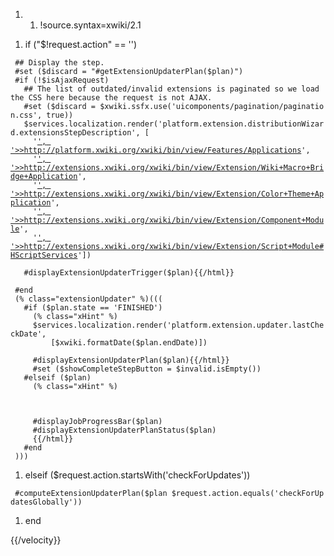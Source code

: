 ##!source.syntax=xwiki/2.1
{{template name="extension.vm" output="false"/}}

{{velocity}}
#if ("$!request.action" == '')
  ## Display the step.
  #set ($discard = "#getExtensionUpdaterPlan($plan)")
  #if (!$isAjaxRequest)
    ## The list of outdated/invalid extensions is paginated so we load the CSS here because the request is not AJAX.
    #set ($discard = $xwiki.ssfx.use('uicomponents/pagination/pagination.css', true))
    $services.localization.render('platform.extension.distributionWizard.extensionsStepDescription', [
      '[[', '>>http://platform.xwiki.org/xwiki/bin/view/Features/Applications]]',
      '[[', '>>http://extensions.xwiki.org/xwiki/bin/view/Extension/Wiki+Macro+Bridge+Application]]',
      '[[', '>>http://extensions.xwiki.org/xwiki/bin/view/Extension/Color+Theme+Application]]',
      '[[', '>>http://extensions.xwiki.org/xwiki/bin/view/Extension/Component+Module]]',
      '[[', '>>http://extensions.xwiki.org/xwiki/bin/view/Extension/Script+Module#HScriptServices]]'])

    {{html}}#displayExtensionUpdaterTrigger($plan){{/html}}

  #end
  (% class="extensionUpdater" %)(((
    #if ($plan.state == 'FINISHED')
      (% class="xHint" %)
      $services.localization.render('platform.extension.updater.lastCheckDate',
          [$xwiki.formatDate($plan.endDate)])

      {{html}}#displayExtensionUpdaterPlan($plan){{/html}}
      #set ($showCompleteStepButton = $invalid.isEmpty())
    #elseif ($plan)
      (% class="xHint" %)
      {{translation key="platform.extension.updater.loading"/}}

      {{html}}
      #displayJobProgressBar($plan)
      #displayExtensionUpdaterPlanStatus($plan)
      {{/html}}
    #end
  )))
#elseif ($request.action.startsWith('checkForUpdates'))
  #computeExtensionUpdaterPlan($plan $request.action.equals('checkForUpdatesGlobally'))
#end
{{/velocity}}
